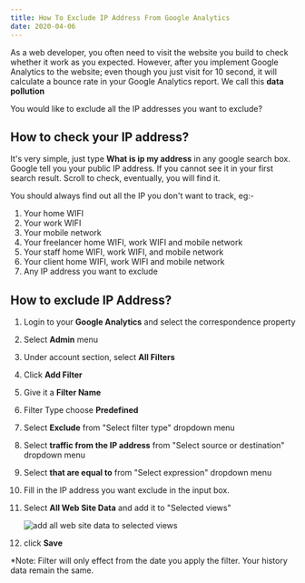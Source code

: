 ```yaml
---
title: How To Exclude IP Address From Google Analytics
date: 2020-04-06
---
```


As a web developer, you often need to visit the website you build to check whether it work as you expected. However, after you implement Google Analytics to the website; even though you just visit for 10 second, it will calculate a bounce rate in your Google Analytics report. We call this **data pollution**

You would like to exclude all the IP addresses you want to exclude?

## How to check your IP address?

It's very simple, just type **What is ip my address** in any google search box. Google tell you your public IP address. If you cannot see it in your first search result. Scroll to check, eventually, you will find it.

You should always find out all the IP you don't want to track, eg:-

1. Your home WIFI
2. Your work WIFI
3. Your mobile network
4. Your freelancer home WIFI, work WIFI and mobile network
5. Your staff home WIFI, work WIFI, and mobile network
6. Your client home WIFI, work WIFI and mobile network
7. Any IP address you want to exclude

## How to exclude IP Address?

1. Login to your **Google Analytics** and select the correspondence property
2. Select **Admin** menu
3. Under account section, select **All Filters**
4. Click **Add Filter**
5. Give it a **Filter Name**
6. Filter Type choose **Predefined**
7. Select **Exclude** from "Select filter type" dropdown menu
8. Select **traffic from the IP address** from "Select source or destination" dropdown menu
9. Select **that are equal to** from "Select expression" dropdown menu
10. Fill in the IP address you want exclude in the input box.
11. Select **All Web Site Data** and add it to "Selected views"

    ![add all web site data to selected views](../assets/ga-apply-filter-to-views.png)

12. click **Save**

\*Note: Filter will only effect from the date you apply the filter. Your history data remain the same.
